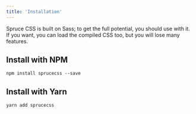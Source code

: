 ```yaml
---
title: 'Installation'
---
```


<p className="lead">Spruce CSS is built on Sass; to get the full potential, you should use with it. If you want, you can load the compiled CSS too, but you will lose many features.</p>

## Install with NPM

```
npm install sprucecss --save
```

## Install with Yarn

```
yarn add sprucecss
```
